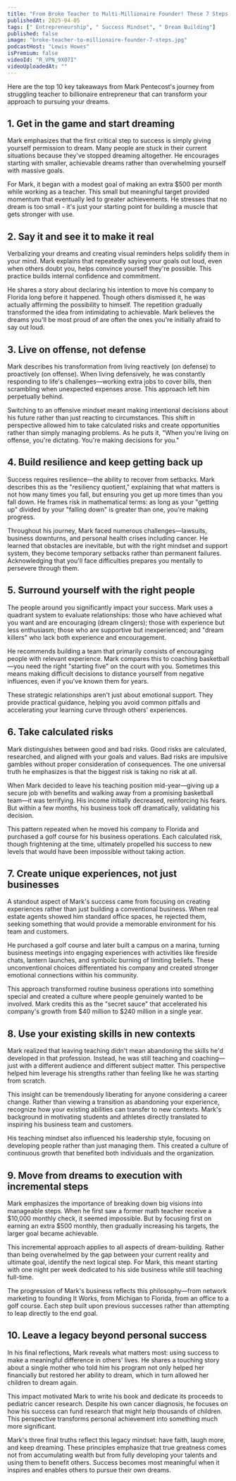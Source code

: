```yaml
---
title: "From Broke Teacher to Multi-Millionaire Founder! These 7 Steps WORK!"
publishedAt: 2025-04-05
tags: [" Entrepreneurship", " Success Mindset", " Dream Building"]
published: false
image: "broke-teacher-to-millionaire-founder-7-steps.jpg"
podcastHost: "Lewis Howes"
isPremium: false
videoId: "R_VPN_9XO7I"
videoUploadedAt: ""
---
```



<PodcastSummaryPageLayout frontmatter={frontmatter}>

Here are the top 10 key takeaways from Mark Pentecost's journey from struggling teacher to billionaire entrepreneur that can transform your approach to pursuing your dreams.

## 1. Get in the game and start dreaming
Mark emphasizes that the first critical step to success is simply giving yourself permission to dream. Many people are stuck in their current situations because they've stopped dreaming altogether. He encourages starting with smaller, achievable dreams rather than overwhelming yourself with massive goals.

For Mark, it began with a modest goal of making an extra $500 per month while working as a teacher. This small but meaningful target provided momentum that eventually led to greater achievements. He stresses that no dream is too small - it's just your starting point for building a muscle that gets stronger with use.

## 2. Say it and see it to make it real
Verbalizing your dreams and creating visual reminders helps solidify them in your mind. Mark explains that repeatedly saying your goals out loud, even when others doubt you, helps convince yourself they're possible. This practice builds internal confidence and commitment.

He shares a story about declaring his intention to move his company to Florida long before it happened. Though others dismissed it, he was actually affirming the possibility to himself. The repetition gradually transformed the idea from intimidating to achievable. Mark believes the dreams you'll be most proud of are often the ones you're initially afraid to say out loud.

## 3. Live on offense, not defense
Mark describes his transformation from living reactively (on defense) to proactively (on offense). When living defensively, he was constantly responding to life's challenges—working extra jobs to cover bills, then scrambling when unexpected expenses arose. This approach left him perpetually behind.

Switching to an offensive mindset meant making intentional decisions about his future rather than just reacting to circumstances. This shift in perspective allowed him to take calculated risks and create opportunities rather than simply managing problems. As he puts it, "When you're living on offense, you're dictating. You're making decisions for you."

## 4. Build resilience and keep getting back up
Success requires resilience—the ability to recover from setbacks. Mark describes this as the "resiliency quotient," explaining that what matters is not how many times you fall, but ensuring you get up more times than you fall down. He frames risk in mathematical terms: as long as your "getting up" divided by your "falling down" is greater than one, you're making progress.

Throughout his journey, Mark faced numerous challenges—lawsuits, business downturns, and personal health crises including cancer. He learned that obstacles are inevitable, but with the right mindset and support system, they become temporary setbacks rather than permanent failures. Acknowledging that you'll face difficulties prepares you mentally to persevere through them.

## 5. Surround yourself with the right people
The people around you significantly impact your success. Mark uses a quadrant system to evaluate relationships: those who have achieved what you want and are encouraging (dream clingers); those with experience but less enthusiasm; those who are supportive but inexperienced; and "dream killers" who lack both experience and encouragement.

He recommends building a team that primarily consists of encouraging people with relevant experience. Mark compares this to coaching basketball—you need the right "starting five" on the court with you. Sometimes this means making difficult decisions to distance yourself from negative influences, even if you've known them for years.

These strategic relationships aren't just about emotional support. They provide practical guidance, helping you avoid common pitfalls and accelerating your learning curve through others' experiences.

## 6. Take calculated risks
Mark distinguishes between good and bad risks. Good risks are calculated, researched, and aligned with your goals and values. Bad risks are impulsive gambles without proper consideration of consequences. The one universal truth he emphasizes is that the biggest risk is taking no risk at all.

When Mark decided to leave his teaching position mid-year—giving up a secure job with benefits and walking away from a promising basketball team—it was terrifying. His income initially decreased, reinforcing his fears. But within a few months, his business took off dramatically, validating his decision.

This pattern repeated when he moved his company to Florida and purchased a golf course for his business operations. Each calculated risk, though frightening at the time, ultimately propelled his success to new levels that would have been impossible without taking action.

## 7. Create unique experiences, not just businesses
A standout aspect of Mark's success came from focusing on creating experiences rather than just building a conventional business. When real estate agents showed him standard office spaces, he rejected them, seeking something that would provide a memorable environment for his team and customers.

He purchased a golf course and later built a campus on a marina, turning business meetings into engaging experiences with activities like fireside chats, lantern launches, and symbolic burning of limiting beliefs. These unconventional choices differentiated his company and created stronger emotional connections within his community.

This approach transformed routine business operations into something special and created a culture where people genuinely wanted to be involved. Mark credits this as the "secret sauce" that accelerated his company's growth from $40 million to $240 million in a single year.

## 8. Use your existing skills in new contexts
Mark realized that leaving teaching didn't mean abandoning the skills he'd developed in that profession. Instead, he was still teaching and coaching—just with a different audience and different subject matter. This perspective helped him leverage his strengths rather than feeling like he was starting from scratch.

This insight can be tremendously liberating for anyone considering a career change. Rather than viewing a transition as abandoning your experience, recognize how your existing abilities can transfer to new contexts. Mark's background in motivating students and athletes directly translated to inspiring his business team and customers.

His teaching mindset also influenced his leadership style, focusing on developing people rather than just managing them. This created a culture of continuous growth that benefited both individuals and the organization.

## 9. Move from dreams to execution with incremental steps
Mark emphasizes the importance of breaking down big visions into manageable steps. When he first saw a former math teacher receive a $10,000 monthly check, it seemed impossible. But by focusing first on earning an extra $500 monthly, then gradually increasing his targets, the larger goal became achievable.

This incremental approach applies to all aspects of dream-building. Rather than being overwhelmed by the gap between your current reality and ultimate goal, identify the next logical step. For Mark, this meant starting with one night per week dedicated to his side business while still teaching full-time.

The progression of Mark's business reflects this philosophy—from network marketing to founding It Works, from Michigan to Florida, from an office to a golf course. Each step built upon previous successes rather than attempting to leap directly to the end goal.

## 10. Leave a legacy beyond personal success
In his final reflections, Mark reveals what matters most: using success to make a meaningful difference in others' lives. He shares a touching story about a single mother who told him his program not only helped her financially but restored her ability to dream, which in turn allowed her children to dream again.

This impact motivated Mark to write his book and dedicate its proceeds to pediatric cancer research. Despite his own cancer diagnosis, he focuses on how his success can fund research that might help thousands of children. This perspective transforms personal achievement into something much more significant.

Mark's three final truths reflect this legacy mindset: have faith, laugh more, and keep dreaming. These principles emphasize that true greatness comes not from accumulating wealth but from fully developing your talents and using them to benefit others. Success becomes most meaningful when it inspires and enables others to pursue their own dreams.

</PodcastSummaryPageLayout>

